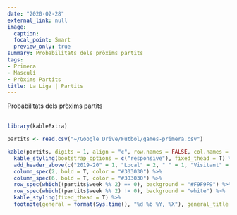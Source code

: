 ```yaml
---
date: "2020-02-28"
external_link: null
image:
  caption: 
  focal_point: Smart
  preview_only: true
summary: Probabilitats dels pròxims partits
tags:
- Primera
- Masculí
- Pròxims Partits
title: La Liga | Partits
---
```

Probabilitats dels pròxims partits
<br>
<br>
```r
library(kableExtra)

partits <- read.csv("~/Google Drive/Futbol/games-primera.csv")

kable(partits, digits = 1, align = "c", row.names = FALSE, col.names = c("Jornada", "Equip", "Guanyar", "Empatar", "Guanyar", "Equip"))  %>%
  kable_styling(bootstrap_options = c("responsive"), fixed_thead = T) %>%
  add_header_above(c("2019-20" = 1, "Local" = 2, " " = 1, "Visitant" = 2), background = "white") %>%
  column_spec(2, bold = T, color = "#303030") %>%
  column_spec(6, bold = T, color = "#303030") %>%
  row_spec(which((partits$week %% 2) == 0), background = "#F9F9F9") %>%
  row_spec(which((partits$week %% 2) != 0), background = "white") %>%
  kable_styling(fixed_thead = T) %>%
  footnote(general = format(Sys.time(), "%d %b %Y, %X"), general_title = "Actualitzat:", footnote_as_chunk = T)
```

